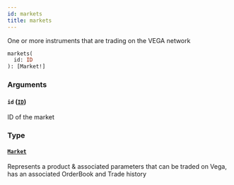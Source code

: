 ```yaml
---
id: markets
title: markets
---
```


One or more instruments that are trading on the VEGA network

```graphql
markets(
  id: ID
): [Market!]

```

### Arguments

#### `id` ([`ID`](/docs/graphql/scalars/id))

ID of the market

### Type

#### [`Market`](/docs/graphql/objects/market)

Represents a product & associated parameters that can be traded on Vega, has an associated OrderBook and Trade history
